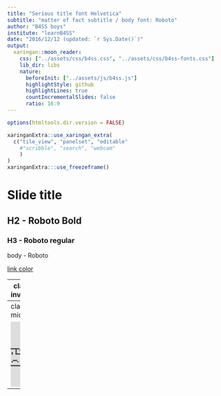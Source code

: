 ```yaml
---
title: "Serious title font Helvetica"
subtitle: "matter of fact subtitle / body font: Roboto"
author: "B4SS boys"
institute: "learnB4SS"
date: "2016/12/12 (updated: `r Sys.Date()`)"
output:
  xaringan::moon_reader:
    css: ["../assets/css/b4ss.css", "../assets/css/b4ss-fonts.css"]
    lib_dir: libs
    nature:
      beforeInit: ["../assets/js/b4ss.js"]
      highlightStyle: github
      highlightLines: true
      countIncrementalSlides: false
      ratio: 16:9
---
```


```r
options(htmltools.dir.version = FALSE)
```

```r
xaringanExtra::use_xaringan_extra(
  c("tile_view", "panelset", "editable"
    #"scribble", "search", "webcam"
    )
)
xaringanExtra:::use_freezeframe()
```

# Slide title

## H2 - Roboto Bold

### H3 - Roboto regular

body - Roboto

[link color](https://learnB4SS.github.io)

---
class: inverse

# Inverse color slide

---
class: middle

<iframe src="https://seeing-theory.brown.edu/bayesian-inference/index.html" style="border:none;" width="100%" height="100%">

---
background-image: url(https://raw.githubusercontent.com/jvcasillas/media/master/rstats/gifs/bayes_theorem.gif)
background-size: contain

--
background-image: url(https://raw.githubusercontent.com/jvcasillas/media/master/rstats/memes/bayesian_bayes_theorem_desc.png)
background-size: contain



